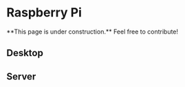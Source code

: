 
# Raspberry Pi

<Callout type="warning" emoji="⚠">
  **This page is under construction.** Feel free to contribute!
</Callout>

## Desktop

## Server